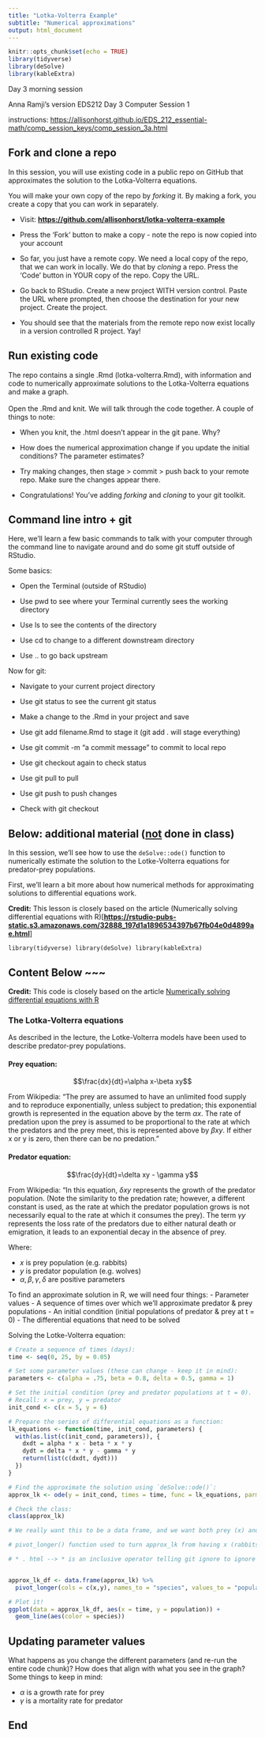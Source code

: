 ```yaml
---
title: "Lotka-Volterra Example"
subtitle: "Numerical approximations"
output: html_document
---
```


```r
knitr::opts_chunk$set(echo = TRUE)
library(tidyverse)
library(deSolve)
library(kableExtra)
```

Day 3 morning session

Anna Ramji's version EDS212 Day 3 Computer Session 1

instructions: <https://allisonhorst.github.io/EDS_212_essential-math/comp_session_keys/comp_session_3a.html>

## **Fork and clone a repo**

In this session, you will use existing code in a public repo on GitHub that approximates the solution to the Lotka-Volterra equations.

You will make your own copy of the repo by *forking* it. By making a fork, you create a copy that you can work in separately.

-   Visit: [**https://github.com/allisonhorst/lotka-volterra-example**](https://github.com/allisonhorst/lotka-volterra-example)

-   Press the 'Fork' button to make a copy - note the repo is now copied into your account

-   So far, you just have a remote copy. We need a local copy of the repo, that we can work in locally. We do that by *cloning* a repo. Press the 'Code' button in YOUR copy of the repo. Copy the URL.

-   Go back to RStudio. Create a new project WITH version control. Paste the URL where prompted, then choose the destination for your new project. Create the project.

-   You should see that the materials from the remote repo now exist locally in a version controlled R project. Yay!

## **Run existing code**

The repo contains a single .Rmd (lotka-volterra.Rmd), with information and code to numerically approximate solutions to the Lotka-Volterra equations and make a graph.\
\
Open the .Rmd and knit. We will talk through the code together. A couple of things to note:

-   When you knit, the .html doesn't appear in the git pane. Why?

-   How does the numerical approximation change if you update the initial conditions? The parameter estimates?

-   Try making changes, then stage \> commit \> push back to your remote repo. Make sure the changes appear there.

-   Congratulations! You've adding *forking* and *cloning* to your git toolkit.

## **Command line intro + git**

Here, we'll learn a few basic commands to talk with your computer through the command line to navigate around and do some git stuff outside of RStudio.

Some basics:

-   Open the Terminal (outside of RStudio)

-   Use pwd to see where your Terminal currently sees the working directory

-   Use ls to see the contents of the directory

-   Use cd to change to a different downstream directory

-   Use .. to go back upstream

Now for git:

-   Navigate to your current project directory

-   Use git status to see the current git status

-   Make a change to the .Rmd in your project and save

-   Use git add filename.Rmd to stage it (git add . will stage everything)

-   Use git commit -m "a commit message" to commit to local repo

-   Use git checkout again to check status

-   Use git pull to pull

-   Use git push to push changes

-   Check with git checkout

## **Below: additional material ([not]{.underline} done in class)**

In this session, we'll see how to use the `deSolve::ode()` function to numerically estimate the solution to the Lotke-Volterra equations for predator-prey populations.

First, we'll learn a bit more about how numerical methods for approximating solutions to differential equations work.

**Credit:** This lesson is closely based on the article (Numerically solving differential equations with R)[[**https://rstudio-pubs-static.s3.amazonaws.com/32888_197d1a1896534397b67fb04e0d4899ae.html**](https://rstudio-pubs-static.s3.amazonaws.com/32888_197d1a1896534397b67fb04e0d4899ae.html)]

```         
library(tidyverse) library(deSolve) library(kableExtra)
```

## Content Below \~\~\~

**Credit:** This code is closely based on the article [Numerically solving differential equations with R](https://rstudio-pubs-static.s3.amazonaws.com/32888_197d1a1896534397b67fb04e0d4899ae.html)

### The Lotka-Volterra equations

As described in the lecture, the Lotke-Volterra models have been used to describe predator-prey populations.

#### Prey equation:

$$\frac{dx}{dt}=\alpha x-\beta xy$$

From Wikipedia: "The prey are assumed to have an unlimited food supply and to reproduce exponentially, unless subject to predation; this exponential growth is represented in the equation above by the term $\alpha x$. The rate of predation upon the prey is assumed to be proportional to the rate at which the predators and the prey meet, this is represented above by $\beta xy$. If either x or y is zero, then there can be no predation."

#### Predator equation:

$$\frac{dy}{dt}=\delta xy - \gamma y$$

From Wikipedia: "In this equation, $\delta xy$ represents the growth of the predator population. (Note the similarity to the predation rate; however, a different constant is used, as the rate at which the predator population grows is not necessarily equal to the rate at which it consumes the prey). The term $\gamma y$ represents the loss rate of the predators due to either natural death or emigration, it leads to an exponential decay in the absence of prey.

Where:

-   $x$ is prey population (e.g. rabbits)
-   $y$ is predator population (e.g. wolves)
-   $\alpha, \beta, \gamma, \delta$ are positive parameters

To find an approximate solution in R, we will need four things: - Parameter values - A sequence of times over which we'll approximate predator & prey populations - An initial condition (initial populations of predator & prey at t = 0) - The differential equations that need to be solved

Solving the Lotke-Volterra equation:

```r
# Create a sequence of times (days): 
time <- seq(0, 25, by = 0.05)

# Set some parameter values (these can change - keep it in mind):
parameters <- c(alpha = .75, beta = 0.8, delta = 0.5, gamma = 1)

# Set the initial condition (prey and predator populations at t = 0).
# Recall: x = prey, y = predator
init_cond <- c(x = 5, y = 6)

# Prepare the series of differential equations as a function: 
lk_equations <- function(time, init_cond, parameters) {
  with(as.list(c(init_cond, parameters)), {
    dxdt = alpha * x - beta * x * y
    dydt = delta * x * y - gamma * y
    return(list(c(dxdt, dydt)))
  })
}

# Find the approximate the solution using `deSolve::ode()`:
approx_lk <- ode(y = init_cond, times = time, func = lk_equations, parms = parameters)

# Check the class: 
class(approx_lk)

# We really want this to be a data frame, and we want both prey (x) and predator (y) to be in the same column -- we'll learn why in EDS 221 (tidy data)

# pivot_longer() function used to turn approx_lk from having x (rabbits) and y (wolves) as separate columns showing numeric values into having a combined "species" column with x and y and their values into a new column called "population" 

# * . html --> * is an inclusive operator telling git ignore to ignore everything and anything .html


approx_lk_df <- data.frame(approx_lk) %>% 
  pivot_longer(cols = c(x,y), names_to = "species", values_to = "population")

# Plot it! 
ggplot(data = approx_lk_df, aes(x = time, y = population)) +
  geom_line(aes(color = species))
```

## Updating parameter values

What happens as you change the different parameters (and re-run the entire code chunk)? How does that align with what you see in the graph? Some things to keep in mind:

-   $\alpha$ is a growth rate for prey
-   $\gamma$ is a mortality rate for predator

## End

